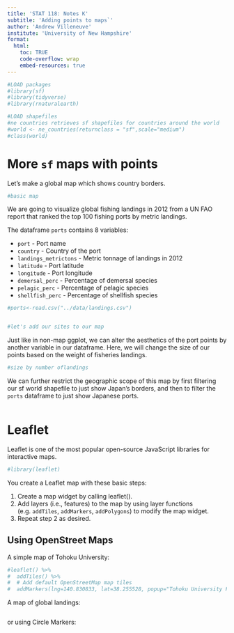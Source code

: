 ```yaml
---
title: 'STAT 118: Notes K'
subtitle: 'Adding points to maps`'
author: 'Andrew Villeneuve'
institute: 'University of New Hampshire'
format:
  html: 
    toc: TRUE
    code-overflow: wrap
    embed-resources: true
---
```


```r
#LOAD packages
#library(sf)
#library(tidyverse)
#library(rnaturalearth)
```

```r
#LOAD shapefiles
#ne countries retrieves sf shapefiles for countries around the world
#world <- ne_countries(returnclass = "sf",scale="medium")
#class(world)
```

# More `sf` maps with points

Let's make a global map which shows country borders.

```r

#basic map

```

We are going to visualize global fishing landings in 2012 from a UN FAO report that ranked the top 100 fishing ports by metric landings.

The dataframe `ports` contains 8 variables:

* `port` - Port name
* `country` - Country of the port
* `landings_metrictons` - Metric tonnage of landings in 2012
* `latitude` - Port latitude
* `longitude` - Port longitude
* `demersal_perc` - Percentage of demersal species
* `pelagic_perc` - Percentage of pelagic species
* `shellfish_perc` - Percentage of shellfish species

```r
#ports<-read.csv("../data/landings.csv")


#let's add our sites to our map

```

Just like in non-map ggplot, we can alter the aesthetics of the port points by another variable in our dataframe. Here, we will change the size of our points based on the weight of fisheries landings. 

```r
#size by number oflandings


```

We can further restrict the geographic scope of this map by first filtering our sf world shapefile to just show Japan's borders, and then to filter the `ports` dataframe to just show Japanese ports. 

```r

  
```


# Leaflet

Leaflet is one of the most popular open-source JavaScript libraries for interactive maps.

```r
#library(leaflet)
```

You create a Leaflet map with these basic steps:

1.  Create a map widget by calling leaflet().
2.  Add layers (i.e., features) to the map by using layer functions (e.g. `addTiles`, `addMarkers`, `addPolygons`) to modify the map widget.
3.  Repeat step 2 as desired.

## Using OpenStreet Maps

A simple map of Tohoku University:

```r
#leaflet() %>%
#  addTiles() %>%  
#  # Add default OpenStreetMap map tiles
#  addMarkers(lng=140.830833, lat=38.255528, popup="Tohoku University Faculty of Agriculture")

```

A map of global landings:

```r

```

or using Circle Markers:

```r

```
